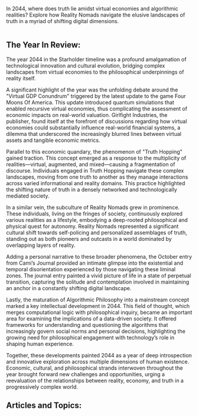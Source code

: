 In 2044, where does truth lie amidst virtual economies and algorithmic realities? Explore how Reality Nomads navigate the elusive landscapes of truth in a myriad of shifting digital dimensions.

<img src="https://www.blockstar.com/wp-content/uploads/2024/06/00-realityno.png" alt="" />

## The Year In Review:
The year 2044 in the Starholder timeline was a profound amalgamation of technological innovation and cultural evolution, bridging complex landscapes from virtual economies to the philosophical underpinnings of reality itself.

A significant highlight of the year was the unfolding debate around the "Virtual GDP Conundrum" triggered by the latest update to the game Four Moons Of America. This update introduced quantum simulations that enabled recursive virtual economies, thus complicating the assessment of economic impacts on real-world valuation. Girlfight Industries, the publisher, found itself at the forefront of discussions regarding how virtual economies could substantially influence real-world financial systems, a dilemma that underscored the increasingly blurred lines between virtual assets and tangible economic metrics.

Parallel to this economic quandary, the phenomenon of "Truth Hopping" gained traction. This concept emerged as a response to the multiplicity of realities—virtual, augmented, and mixed—causing a fragmentation of discourse. Individuals engaged in Truth Hopping navigate these complex landscapes, moving from one truth to another as they manage interactions across varied informational and reality domains. This practice highlighted the shifting nature of truth in a densely networked and technologically mediated society.

In a similar vein, the subculture of Reality Nomads grew in prominence. These individuals, living on the fringes of society, continuously explored various realities as a lifestyle, embodying a deep-rooted philosophical and physical quest for autonomy. Reality Nomads represented a significant cultural shift towards self-policing and personalized assemblages of truth, standing out as both pioneers and outcasts in a world dominated by overlapping layers of reality.

Adding a personal narrative to these broader phenomena, the October entry from Cami’s Journal provided an intimate glimpse into the existential and temporal disorientation experienced by those navigating these liminal zones. The journal entry painted a vivid picture of life in a state of perpetual transition, capturing the solitude and contemplation involved in maintaining an anchor in a constantly shifting digital landscape.

Lastly, the maturation of Algorithmic Philosophy into a mainstream concept marked a key intellectual development in 2044. This field of thought, which merges computational logic with philosophical inquiry, became an important area for examining the implications of a data-driven society. It offered frameworks for understanding and questioning the algorithms that increasingly govern social norms and personal decisions, highlighting the growing need for philosophical engagement with technology’s role in shaping human experience.

Together, these developments painted 2044 as a year of deep introspection and innovative exploration across multiple dimensions of human existence. Economic, cultural, and philosophical strands interwoven throughout the year brought forward new challenges and opportunities, urging a reevaluation of the relationships between reality, economy, and truth in a progressively complex world.

## Articles and Topics:

